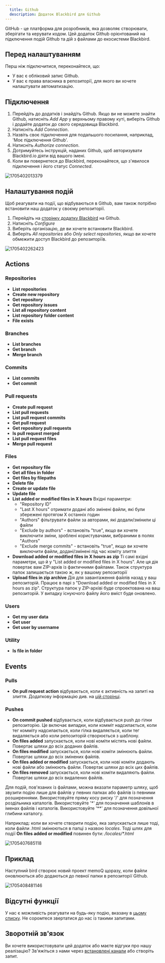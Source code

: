 ```yaml
---
  title: Github
  description: Додаток Blackbird для Github
---
```


<LinkCard title="Переглянути на Github" target="_blank" href="https://github.com/bb-io/Github" icon="github" />

GitHub - це платформа для розробників, яка дозволяє створювати, зберігати та керувати кодом. Цей додаток Github орієнтований на підключення подій Github та дій з файлами до екосистеми Blackbird.

## Перед налаштуванням

Перш ніж підключитися, переконайтеся, що:

- У вас є обліковий запис Github.
- У вас є права власника в репозиторії, для якого ви хочете налаштувати автоматизацію.

## Підключення

1. Перейдіть до додатків і знайдіть Github. Якщо ви не можете знайти Github, натисніть _Add App_ у верхньому правому куті, виберіть Github і додайте додаток до свого середовища Blackbird.
2. Натисніть _Add Connection_.
3. Назвіть своє підключення для подальшого посилання, наприклад, 'Моє підключення Github'.
4. Натисніть _Authorize connection_.
5. Дотримуйтесь інструкцій, наданих Github, щоб авторизувати Blackbird.io діяти від вашого імені.
6. Коли ви повернетеся до Blackbird, переконайтеся, що з'явилося підключення і його статус _Connected_.

![1705402013379](https://raw.githubusercontent.com/bb-io/Github/main/image/README/1705402013379.png)

## Налаштування подій

Щоб реагувати на події, що відбуваються в Github, вам також потрібно встановити наш додаток у своєму репозиторії.

1. Перейдіть на [сторінку додатку Blackbird](https://github.com/apps/blackbird-io) на Github.
2. Натисніть _Configure_
3. Виберіть організацію, де ви хочете встановити Blackbird.
4. Виберіть _All repositories_ або _Only select repositories_, якщо ви хочете обмежити доступ Blackbird до репозиторіїв.

![1705402262423](https://raw.githubusercontent.com/bb-io/Github/main/image/README/1705402262423.png)

## Actions

### Repositories

- **List repositories**
- **Create new repository**
- **Get repository**
- **Get repository issues**
- **List all repository content**
- **List repository folder content**
- **File exists** 

### Branches

- **List branches**
- **Get branch**
- **Merge branch**

### Commits

- **List commits**
- **Get commit**

### Pull requests

- **Create pull request**
- **List pull requests**
- **List pull request commits**
- **Get pull request**
- **Get repository pull requests**
- **Is pull request merged**
- **List pull request files**
- **Merge pull request**

### Files

- **Get repository file**
- **Get all files in folder**
- **Get files by filepaths**
- **Delete file**
- **Create or update file**
- **Update file**
- **List added or modified files in X hours** 
  Вхідні параметри:
  - "Repository ID"
  - "Last X hours" отримати додані або змінені файли, які були збережені протягом X останніх годин
  - "Authors" фільтрувати файли за авторами, які додали/змінили ці файли
  - "Exclude by authors" - встановіть "true", якщо ви хочете виключити зміни, зроблені користувачами, вибраними в полях "Authors"
  - "Exclude merge commits" - встановіть "true", якщо ви хочете виключити файли, додані/змінені під час коміту злиття
- **Download added or modified files in X hours as zip**
  Ті самі вхідні параметри, що й у "List added or modified files in X hours". Але ця дія повертає вам ZIP-архів із фактичними файлами. Також структура папок залишається такою ж, як у вашому репозиторії
- **Upload files in zip archive**
  Дія для завантаження файлів назад у ваш репозиторій. Працює в парі з "Download added or modified files in X hours as zip". Структура папок у ZIP-архіві буде спроектована на ваш репозиторій. У випадку існуючого файлу його вміст буде оновлено.
### Users

- **Get my user data**
- **Get user**
- **Get user by username**

### Utility

- **Is file in folder**

## Events

### Pulls

- **On pull request action** відбувається, коли є активність на запиті на злиття. Додаткову інформацію див. на [цій сторінці](https://docs.github.com/en/webhooks/webhook-events-and-payloads#pull_request).

### Pushes

- **On commit pushed** відбувається, коли відбувається push до гілки репозиторію. Це включає випадки, коли комміт надсилається, коли тег комміту надсилається, коли гілка видаляється, коли тег видаляється або коли репозиторій створюється з шаблону.
- **On files added** запускається, коли нові коміти містять нові файли. Повертає шляхи до всіх доданих файлів.
- **On files modified** запускається, коли нові коміти змінюють файли. Повертає шляхи до всіх змінених файлів.
- **On files added or modified** запускається, коли нові коміти додають нові файли або змінюють файли. Повертає шляхи до всіх цих файлів.
- **On files removed** запускається, коли нові коміти видаляють файли. Повертає шляхи до всіх видалених файлів.

Для подій, пов'язаних із файлами, можна вказати параметр шляху, щоб звузити подію лише для файлів у певних папках або файлів із певними розширеннями. Використовуйте пряму косу риску '/' для позначення роздільника каталогів. Використовуйте '\*' для позначення шаблонів в іменах файлів і каталогів. Використовуйте '\*\*' для позначення довільної глибини каталогу.

Наприклад: коли ви хочете створити подію, яка запускається лише тоді, коли файли .html змінюються в папці з назвою _locales_. Тоді шлях для події **On files added or modified** повинен бути: _/locales/\*.html_

![1705407685118](https://raw.githubusercontent.com/bb-io/Github/main/image/README/1705407685118.png)

## Приклад

Наступний bird створює новий проект memoQ щоразу, коли файли оновлюються або додаються до певної папки в репозиторії Github.

![1705408481146](https://raw.githubusercontent.com/bb-io/Github/main/image/README/1705408481146.png)

## Відсутні функції

У нас є можливість реагувати на будь-яку подію, вказану в [цьому списку](https://docs.github.com/en/webhooks/webhook-events-and-payloads). Не соромтеся звертатися до нас із такими запитами.

## Зворотній зв'язок

Ви хочете використовувати цей додаток або маєте відгуки про нашу реалізацію? Зв'яжіться з нами через [встановлені канали](https://www.blackbird.io/) або створіть запит.